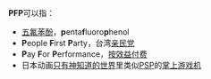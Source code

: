 '''PFP'''可以指：
* [[五氟苯酚|五氟苯酚]]，'''p'''enta'''f'''luoro'''p'''henol
* '''P'''eople '''F'''irst '''P'''arty，台湾[[亲民党|亲民党]]
* '''P'''ay '''F'''or '''P'''erformance，[[按效益付费|按效益付费]]
* 日本动画[[只有神知道的世界|只有神知道的世界]]里类似[[PSP|PSP]]的[[掌上游戏机|掌上游戏机]]

{{disambig|cat=三字拉丁字母縮寫消歧義}}